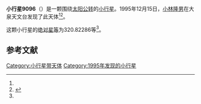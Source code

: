 {{Infobox planet
| bgcolour = #FFFFC0
| name = 9096 Tamotsu
| symbol = 
| image = 
| caption = 
| discovery = yes
| discovery_ref = 
| discoverer = [[小林隆男|小林隆男]]
| discovery_site = [[大泉天文台|大泉天文台]] 
| discovered = 1995年12月15日
| designations = yes
| mp_name = 
| named_after = 
| alt_names = 
| mp_category = [[主带小行星|主带小行星]]
| orbit_ref = <ref name="a">[http://ssd.jpl.nasa.gov/sbdb.cgi?sstr=9096 9096 Tamotsu] {{Wayback|url=http://ssd.jpl.nasa.gov/sbdb.cgi?sstr=9096 |date=20201124034426 }}，小行星數據庫瀏覽器（JPL Small-Body Database Browser）－[[美国国家航空航天局|美国国家航空航天局]]喷气推进实验室</ref>
| epoch = 2456400.5 (2013年4月18日更新)
| aphelion = {{convert|3.2386453|AU|km|3|abbr=on|lk=out}}
| perihelion = {{convert|3.1023053|AU|km|3|abbr=on}}
| semimajor = {{convert|3.1704753|AU|km|3|abbr=on}}
| eccentricity = 0.0215015
| period = 2061.982507 [[日|日]]<br />5.65[[儒略年|儒略年]]
| avg_speed = 
| inclination = 6.86056
| asc_node = 70.18630
| mean_anomaly = 
| arg_peri = 320.82286
| satellites = 
| physical_characteristics = yes
| dimensions = 
| mass = 
| density = 
| surface_grav = 
| escape_velocity = 
| sidereal_day = 
| axial_tilt = 
| pole_ecliptic_lat = 
| pole_ecliptic_lon = 
| albedo = 
| temperatures= 
| temp_name1 = 
| mean_temp_1 = 
| max_temp_1 = 
| temp_name2 = 
| max_temp_2 = 
| spectral_type = 
| abs_magnitude = 320.82286
}}

'''小行星9096'''（{{lang-en|9096 Tamotsu}}）是一颗围绕[[太阳|太阳]][[公转|公转]]的[[小行星|小行星]]。1995年12月15日，[[小林隆男|小林隆男]]在大泉天文台发现了此天体<ref name="a" /><ref>{{cite news|title=小行星列表|url=http://cfa-www.harvard.edu/iau/lists/NumberedMPs.txt|accessdate=2013-07-08|newspaper=哈佛大学|archive-date=2008-05-17|archive-url=https://web.archive.org/web/20080517010638/http://cfa-www.harvard.edu/iau/lists/NumberedMPs.txt|dead-url=no}}</ref>。

这颗小行星的[[绝对星等|绝对星等]]为320.82286等<ref name="a" />。

==参考文献==
{{reflist}}
{{Minor Planet Number|[[小行星9095|小行星9095]]|[[小行星9097|小行星9097]]}}

{{小天体}}

[[Category:小行星带天体|Category:小行星带天体]]
[[Category:1995年发现的小行星|Category:1995年发现的小行星]]

{{asteroid-stub}}